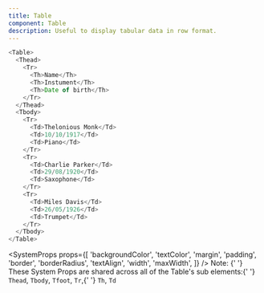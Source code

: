 ```yaml
---
title: Table
component: Table
description: Useful to display tabular data in row format.
---
```


```js live
<Table>
  <Thead>
    <Tr>
      <Th>Name</Th>
      <Th>Instument</Th>
      <Th>Date of birth</Th>
    </Tr>
  </Thead>
  <Tbody>
    <Tr>
      <Td>Thelonious Monk</Td>
      <Td>10/10/1917</Td>
      <Td>Piano</Td>
    </Tr>
    <Tr>
      <Td>Charlie Parker</Td>
      <Td>29/08/1920</Td>
      <Td>Saxophone</Td>
    </Tr>
    <Tr>
      <Td>Miles Davis</Td>
      <Td>26/05/1926</Td>
      <Td>Trumpet</Td>
    </Tr>
  </Tbody>
</Table>
```

<SystemProps
  props={[
    'backgroundColor',
    'textColor',
    'margin',
    'padding',
    'border',
    'borderRadius',
    'textAlign',
    'width',
    'maxWidth',
  ]}
/>
<Text as="p">
  <Text fontWeight={500} lineHeight={3}>
    Note:
  </Text>{' '}
  These System Props are shared across all of the Table's sub elements:{' '}
  <Code>Thead</Code>, <Code>Tbody</Code>, <Code>Tfoot</Code>, <Code>Tr</Code>,{' '}
  <Code>Th</Code>, <Code>Td</Code>
</Text>
